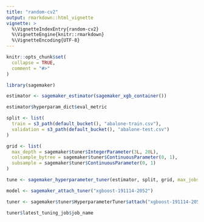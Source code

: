 ```yaml
---
title: "random-cv2"
output: rmarkdown::html_vignette
vignette: >
  %\VignetteIndexEntry{random-cv2}
  %\VignetteEngine{knitr::rmarkdown}
  %\VignetteEncoding{UTF-8}
---
```


```r
knitr::opts_chunk$set(
  collapse = TRUE,
  comment = "#>"
)
```

```r
library(sagemaker)
```

```r
estimator <- sagemaker_estimator(sagemaker_xgb_container())
```

```r
estimator$hyperparam_dict$eval_metric
```


```r
split <- list(
  train = s3_path(default_bucket(), "abalone-train.csv"),
  validation = s3_path(default_bucket(), "abalone-test.csv")
)

grid <- list(
  max_depth = sagemaker$tuner$IntegerParameter(3L, 20L),
  colsample_bytree = sagemaker$tuner$ContinuousParameter(0, 1),
  subsample = sagemaker$tuner$ContinuousParameter(0, 1)
)

tune <- sagemaker_hyperparameter_tuner(estimator, split, grid, max_jobs = 1)
```

```r
model <- sagemaker_attach_tuner("xgboost-191114-2052")
```


```r
tuner <- sagemaker$tuner$HyperparameterTuner$attach("xgboost-191114-2052")
```

```r
tuner$latest_tuning_job$job_name
```

